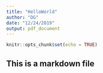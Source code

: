 ```yaml
---
title: "HelloWorld"
author: "DG"
date: "12/24/2019"
output: pdf_document
---
```


```r
knitr::opts_chunk$set(echo = TRUE)
```

## This is a markdown file